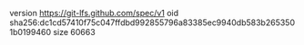 version https://git-lfs.github.com/spec/v1
oid sha256:dc1cd57410f75c047ffdbd992855796a83385ec9940db583b2653501b0199460
size 60663
